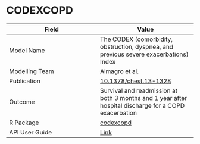 # CODEXCOPD

| Field         | Value         |
| ------------- |-------------- |
| Model Name    | The CODEX (comorbidity, obstruction, dyspnea, and previous severe exacerbations) Index |
| Modelling Team| Almagro et al.|
| Publication   | [10.1378/chest.13-1328](https://doi.org/10.1378/chest.13-1328)|
| Outcome       | Survival and readmission at both 3 months and 1 year after hospital discharge for a COPD exacerbation |
| R Package     | [codexcopd](https://github.com/resplab/codexcopd)|
| API User Guide| [Link](https://resplab.github.io/prismguide/api-users-guide.html#codexcopd)         |
